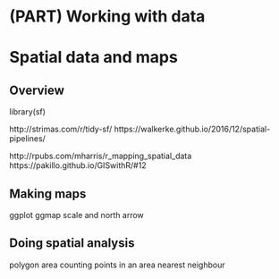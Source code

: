 # (PART) Working with data {-}

# Spatial data and maps {#spatialdata}
  
## Overview

library(sf)

http://strimas.com/r/tidy-sf/
https://walkerke.github.io/2016/12/spatial-pipelines/

http://rpubs.com/mharris/r_mapping_spatial_data
https://pakillo.github.io/GISwithR/#12

## Making maps

ggplot 
ggmap
scale and north arrow

## Doing spatial analysis 

polygon area
counting points in an area
nearest neighbour

## 



